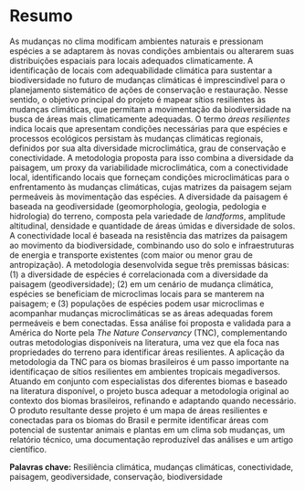 # Resumo
<!-- Nos nossos textos temos que padronizar o que entendemos por adatação às mudanças climáticas. No sentido mais restrito, adaptação é a mudança evolutiva da espécies em reposta à pressão ambiental, assim as espécies podem se adaptar (evoluir) para terem condições fisiológicas que suportem o novo clima, ou migrarem para áreas adequadas aos seus nichos. No entento, há também adaptação sendo usado em sentidos mais amplos, incluindo a migração. Sugiro mantermos o termo mais restrito, para ficar mais relacionado conceitualmente com a discussão de evolução de nicho e resgate evolutivo --> 

As mudanças no clima modificam ambientes naturais e pressionam espécies a se adaptarem às novas condições ambientais ou alterarem suas distribuições espaciais para locais adequados climaticamente.
A identificação de locais com adequabilidade climática para sustentar a biodiversidade no futuro de mudanças climáticas é imprescindível para o planejamento sistemático de ações de conservação e restauração.
Nesse sentido, o objetivo principal do projeto é mapear sítios resilientes às mudanças climáticas, que permitam a movimentação da biodiversidade na busca de áreas mais climaticamente adequadas.
O termo _áreas resilientes_ indica locais que apresentam condições necessárias para que espécies e processos ecológicos persistam às mudanças climáticas regionais, definidos por sua alta diversidade microclimática, grau de conservação e conectividade. 
A metodologia proposta para isso combina a diversidade da paisagem, um proxy da variabilidade microclimática, com a conectividade local, identificando locais que forneçam condições microclimáticas para o enfrentamento às mudanças climáticas, cujas matrizes da paisagem sejam permeáveis às movimentação das espécies.
A diversidade da paisagem é baseada na geodiversidade (geomorphologia, geologia, pedologia e hidrologia) do terreno, composta pela variedade de _landforms_, amplitude altitudinal, densidade e quantidade de áreas úmidas e diversidade de solos.
A conectividade local é baseada na resistência das matrizes da paisagem ao movimento da biodiversidade, combinando uso do solo e infraestruturas de energia e transporte existentes (com maior ou menor grau de antropização).
A metodologia desenvolvida segue três premissas básicas: (1) a diversidade de espécies é correlacionada com a diversidade da paisagem (geodiversidade); (2) em um cenário de mudança climática, espécies se beneficiam de microclimas locais para se manterem na paisagem; e (3) populações de espécies podem usar microclimas e acompanhar mudanças microclimáticas se as áreas adequadas forem permeáveis e bem conectadas.
Essa análise foi proposta e validada para a América do Norte pela _The Nature Conservancy_ (TNC), complementando outras metodologias disponíveis na literatura, uma vez que ela foca nas propriedades do terreno para identificar áreas resilientes. 
A aplicação da metodologia da TNC para os biomas brasileiros é um passo importante na identificaçao de sítios resilientes em ambientes tropicais megadiversos. 
Atuando em conjunto com especialistas dos diferentes biomas e baseado na literatura disponível, o projeto busca adequar a metodologia original ao contexto dos biomas brasileiros, refinando e adaptando quando necessário. <!-- Não estamos testando, estamos adequando e desenvolvendo a metodologia  --> 
O produto resultante desse projeto é um mapa de áreas resilientes e conectadas para os biomas do Brasil e permite identificar áreas com potencial de sustentar animais e plantas em um clima sob mudanças, um relatório técnico, uma documentação reproduzível das análises e um artigo científico.

__Palavras chave:__
Resiliência climática, mudanças climáticas, conectividade, paisagem, geodiversidade, conservação, biodiversidade

